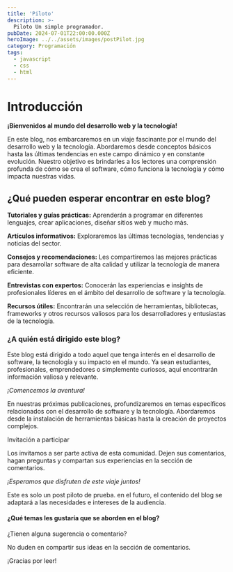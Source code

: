 ```yaml
---
title: 'Piloto'
description: >-
  Piloto Un simple programador.
pubDate: 2024-07-01T22:00:00.000Z
heroImage: ../../assets/images/postPilot.jpg
category: Programación
tags:
  - javascript
  - css
  - html
---
```


# Introducción

**¡Bienvenidos al mundo del desarrollo web y la tecnología!**

En este blog, nos embarcaremos en un viaje fascinante por el mundo del desarrollo web y la tecnología. Abordaremos desde conceptos básicos hasta las últimas tendencias en este campo dinámico y en constante evolución. Nuestro objetivo es brindarles a los lectores una comprensión profunda de cómo se crea el software, cómo funciona la tecnología y cómo impacta nuestras vidas.

## ¿Qué pueden esperar encontrar en este blog?

**Tutoriales y guías prácticas:** Aprenderán a programar en diferentes lenguajes, crear aplicaciones, diseñar sitios web y mucho más.

**Artículos informativos:** Exploraremos las últimas tecnologías, tendencias y noticias del sector.

**Consejos y recomendaciones:** Les compartiremos las mejores prácticas para desarrollar software de alta calidad y utilizar la tecnología de manera eficiente.

**Entrevistas con expertos:** Conocerán las experiencias e insights de profesionales líderes en el ámbito del desarrollo de software y la tecnología.

**Recursos útiles:** Encontrarán una selección de herramientas, bibliotecas, frameworks y otros recursos valiosos para los desarrolladores y entusiastas de la tecnología.

### ¿A quién está dirigido este blog?

Este blog está dirigido a todo aquel que tenga interés en el desarrollo de software, la tecnología y su impacto en el mundo. Ya sean estudiantes, profesionales, emprendedores o simplemente curiosos, aquí encontrarán información valiosa y relevante.

_¡Comencemos la aventura!_

En nuestras próximas publicaciones, profundizaremos en temas específicos relacionados con el desarrollo de software y la tecnología. Abordaremos desde la instalación de herramientas básicas hasta la creación de proyectos complejos.

Invitación a participar

Los invitamos a ser parte activa de esta comunidad. Dejen sus comentarios, hagan preguntas y compartan sus experiencias en la sección de comentarios.

_¡Esperamos que disfruten de este viaje juntos!_

<Alert title='Nota' type='info'>
	Este es solo un post piloto de prueba. en el futuro, el contenido del blog se adaptará a las
	necesidades e intereses de la audiencia.
</Alert>

#### ¿Qué temas les gustaría que se aborden en el blog?

¿Tienen alguna sugerencia o comentario?

No duden en compartir sus ideas en la sección de comentarios.

¡Gracias por leer!

